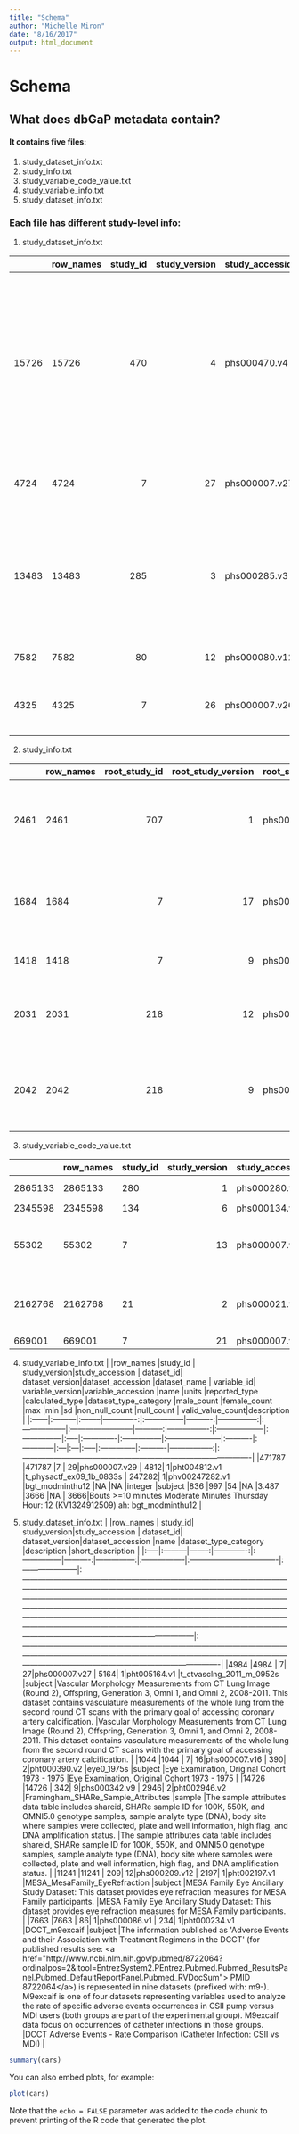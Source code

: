 ```yaml
---
title: "Schema"
author: "Michelle Miron"
date: "8/16/2017"
output: html_document
---
```


# Schema

## What does dbGaP metadata contain?

#### It contains five files:
1. study_dataset_info.txt 
2. study_info.txt
3. study_variable_code_value.txt
4. study_variable_info.txt
5. study_dataset_info.txt

### Each file has different study-level info:
1. study_dataset_info.txt

|      |row_names | study_id| study_version|study_accession | dataset_id| dataset_version|dataset_accession |name                         |dataset_type_category |description                                                                                                                                                                |short_description                                                                                                                                                          |
|:-----|:---------|--------:|-------------:|:---------------|----------:|---------------:|:-----------------|:----------------------------|:---------------------|:--------------------------------------------------------------------------------------------------------------------------------------------------------------------------|:--------------------------------------------------------------------------------------------------------------------------------------------------------------------------|
|15726 |15726     |      470|             4|phs000470.v4    |       2636|               2|pht002636.v2      |TARGET_RT_Subject_Phenotypes |subject               |The data tables contains Rhabdoid Tumor (RT) subject phenotypes including gender (n=1 variable). The complete dataset has not been submitted, so more data is forthcoming. |The data tables contains Rhabdoid Tumor (RT) subject phenotypes including gender (n=1 variable). The complete dataset has not been submitted, so more data is forthcoming. |
|4724  |4724      |        7|            27|phs000007.v27   |        303|               5|pht000303.v5      |icam3_1s                     |subject               |Intercellular Adhesion Molecule 1, Generation 3 Cohort Exam 1                                                                                                              |Intercellular Adhesion Molecule 1, Generation 3 Cohort Exam 1                                                                                                              |
|13483 |13483     |      285|             3|phs000285.v3    |       1564|               2|pht001564.v2      |A4F06BH                      |subject               |1985-1986, Year 0. Nutrient Data, Dietary History. Cardiovascular disease and its risk factors among young adult participants.                                             |1985-1986, Year 0. Nutrient Data, Dietary History. Cardiovascular disease and its risk factors among young adult participants.                                             |
|7582  |7582      |       80|            12|phs000080.v12   |        171|               2|pht000171.v2      |psel1_7s                     |subject               |P-Selectin, Offspring Cohort Exam 7                                                                                                                                        |P-Selectin, Offspring Cohort Exam 7                                                                                                                                        |
|4325  |4325      |        7|            26|phs000007.v26   |        194|               5|pht000194.v5      |brach3_1s                    |subject               |Non-invasive Vascular Brachial Test, Generation 3 Cohort Exam 1                                                                                                            |Non-invasive Vascular Brachial Test, Generation 3 Cohort Exam 1                                                                                                            |
2. study_info.txt

|     |row_names | root_study_id| root_study_version|root_study_accession_p |root_study_accession | this_study_id| this_study_version|this_study_accession_p |this_study_accession |name                                                                  |disease                      |
|:----|:---------|-------------:|------------------:|:----------------------|:--------------------|-------------:|------------------:|:----------------------|:--------------------|:---------------------------------------------------------------------|:----------------------------|
|2461 |2461      |           707|                  1|phs000707.v1.p1        |phs000707.v1         |           707|                  1|phs000707.v1.p1        |phs000707.v1         |Next Generation Mendelian Genetics: Hereditary Neurological Disorders |Nervous System Diseases      |
|1684 |1684      |             7|                 17|phs000007.v17.p6       |phs000007.v17        |           282|                  6|phs000282.v6.p6        |phs000007.v17        |NHLBI Framingham Candidate Gene Association Resource (CARe)           |Cardiovascular Diseases      |
|1418 |1418      |             7|                  9|phs000007.v9.p4        |phs000007.v9         |           194|                  4|phs000194.v4.p4        |phs000007.v9         |Framingham SHARe VEGF Study                                           |Cardiovascular System        |
|2031 |2031      |           218|                 12|phs000218.v12.p2       |phs000218.v12        |           463|                  9|phs000463.v9.p2        |phs000218.v12        |TARGET: Acute Lymphoblastic Leukemia (ALL) Pilot Phase 1              |Acute Lymphoblastic Leukemia |
|2042 |2042      |           218|                  9|phs000218.v9.p1        |phs000218.v9         |           464|                  6|phs000464.v6.p1        |phs000218.v9         |TARGET: Acute Lymphoblastic Leukemia (ALL) Expansion Phase 2          |Acute Lymphoblastic Leukemia |

3. study_variable_code_value.txt

|        |row_names |study_id | study_version|study_accession | variable_id| variable_version|variable_accession |code |value                                                |rank_order |
|:-------|:---------|:--------|-------------:|:---------------|-----------:|----------------:|:------------------|:----|:----------------------------------------------------|:----------|
|2865133 |2865133   |280      |             1|phs000280.v1    |       92915|                1|phv00092915.v1     |2    |Plaque only                                          |2          |
|2345598 |2345598   |134      |             6|phs000134.v6    |       55151|                1|phv00055151.v1     |NA   |UNKNOWN                                              |3          |
|55302   |55302     |7        |            13|phs000007.v13   |       55197|                1|phv00055197.v1     |NA   |UNKNOWN OR ARTIFACT OR TEST STOPPED                  |2          |
|2162768 |2162768   |21       |             2|phs000021.v2    |       35016|                1|phv00035016.v1     |0    |Absent (or insufficient evidence to rate as present) |1          |
|669001  |669001    |7        |            21|phs000007.v21   |        1004|                1|phv00001004.v1     |0    |NO                                                   |2          |
 
 4. study_variable_info.txt
 |       |row_names |study_id | study_version|study_accession | dataset_id| dataset_version|dataset_accession |dataset_name             | variable_id| variable_version|variable_accession |name            |units |reported_type |calculated_type |dataset_type_category |male_count |female_count |max |min |sd    |non_null_count |null_count | valid_value_count|description                                                                              |
|:------|:---------|:--------|-------------:|:---------------|----------:|---------------:|:-----------------|:------------------------|-----------:|----------------:|:------------------|:---------------|:-----|:-------------|:---------------|:---------------------|:----------|:------------|:---|:---|:-----|:--------------|:----------|-----------------:|:----------------------------------------------------------------------------------------|
|471787 |471787    |7        |            29|phs000007.v29   |       4812|               1|pht004812.v1      |t_physactf_ex09_1b_0833s |      247282|                1|phv00247282.v1     |bgt_modminthu12 |NA    |NA            |integer         |subject               |836        |997          |54  |NA  |3.487 |3666           |NA         |              3666|Bouts >=10 minutes Moderate Minutes Thursday Hour: 12 (KV1324912509) ah: bgt_modminthu12 |

5. study_dataset_info.txt
|      |row_names | study_id| study_version|study_accession | dataset_id| dataset_version|dataset_accession |name                               |dataset_type_category |description                                                                                                                                                                                                                                                                                                                                                                                                                                                                                                                                                                                                                                                                                            |short_description                                                                                                                                                                                                                                                                        |
|:-----|:---------|--------:|-------------:|:---------------|----------:|---------------:|:-----------------|:----------------------------------|:---------------------|:------------------------------------------------------------------------------------------------------------------------------------------------------------------------------------------------------------------------------------------------------------------------------------------------------------------------------------------------------------------------------------------------------------------------------------------------------------------------------------------------------------------------------------------------------------------------------------------------------------------------------------------------------------------------------------------------------|:----------------------------------------------------------------------------------------------------------------------------------------------------------------------------------------------------------------------------------------------------------------------------------------|
|4984  |4984      |        7|            27|phs000007.v27   |       5164|               1|pht005164.v1      |t_ctvasclng_2011_m_0952s           |subject               |Vascular Morphology Measurements from CT Lung Image (Round 2), Offspring, Generation 3, Omni 1, and Omni 2, 2008-2011. This dataset contains vasculature measurements of the whole lung from the second round CT scans with the primary goal of accessing coronary artery calcification.                                                                                                                                                                                                                                                                                                                                                                                                               |Vascular Morphology Measurements from CT Lung Image (Round 2), Offspring, Generation 3, Omni 1, and Omni 2, 2008-2011. This dataset contains vasculature measurements of the whole lung from the second round CT scans with the primary goal of accessing coronary artery calcification. |
|1044  |1044      |        7|            16|phs000007.v16   |        390|               2|pht000390.v2      |eye0_1975s                         |subject               |Eye Examination, Original Cohort 1973 - 1975                                                                                                                                                                                                                                                                                                                                                                                                                                                                                                                                                                                                                                                           |Eye Examination, Original Cohort 1973 - 1975                                                                                                                                                                                                                                             |
|14726 |14726     |      342|             9|phs000342.v9    |       2946|               2|pht002946.v2      |Framingham_SHARe_Sample_Attributes |sample                |The sample attributes data table includes shareid, SHARe sample ID for 100K, 550K, and OMNI5.0 genotype samples, sample analyte type (DNA), body site where samples were collected, plate and well information, high flag, and DNA amplification status.                                                                                                                                                                                                                                                                                                                                                                                                                                               |The sample attributes data table includes shareid, SHARe sample ID for 100K, 550K, and OMNI5.0 genotype samples, sample analyte type (DNA), body site where samples were collected, plate and well information, high flag, and DNA amplification status.                                 |
|11241 |11241     |      209|            12|phs000209.v12   |       2197|               1|pht002197.v1      |MESA_MesaFamily_EyeRefraction      |subject               |MESA Family Eye Ancillary Study Dataset: This dataset provides eye refraction measures for MESA Family participants.                                                                                                                                                                                                                                                                                                                                                                                                                                                                                                                                                                                   |MESA Family Eye Ancillary Study Dataset: This dataset provides eye refraction measures for MESA Family participants.                                                                                                                                                                     |
|7663  |7663      |       86|             1|phs000086.v1    |        234|               1|pht000234.v1      |DCCT_m9excaif                      |subject               |The information published as &#39;Adverse Events and their Association with Treatment Regimens in the DCCT&#39; (for published results see: &lt;a href=&quot;http://www.ncbi.nlm.nih.gov/pubmed/8722064?ordinalpos=2&amp;itool=EntrezSystem2.PEntrez.Pubmed.Pubmed_ResultsPanel.Pubmed_DefaultReportPanel.Pubmed_RVDocSum&quot;&gt; PMID 8722064&lt;/a&gt;) is represented in nine datasets (prefixed with: m9-).  M9excaif is one of four datasets representing variables used to analyze the rate of specific adverse events occurrences in CSII pump versus MDI users (both groups are part of the experimental group).  M9excaif data focus on occurrences of catheter infections in those groups. |DCCT Adverse Events - Rate Comparison (Catheter Infection: CSII vs MDI)                                                                                                                                                                                                                  |



```r
summary(cars)
```

You can also embed plots, for example:

```r
plot(cars)
```

Note that the `echo = FALSE` parameter was added to the code chunk to prevent printing of the R code that generated the plot.
